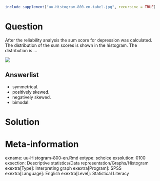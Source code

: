 ```r
include_supplement("uu-Histogram-800-en-tabel.jpg", recursive = TRUE)
```



Question
========
  
After the reliability analysis the sum score for depression was calculated. The distribution of the sum scores is shown in the histogram. The distribution is …

![](uu-Histogram-800-en-tabel.jpg)
  
Answerlist
----------
* symmetrical.
* positively skewed.
* negatively skewed.
* bimodal.


Solution
========


Meta-information
================
exname: uu-Histogram-800-en.Rmd
extype: schoice
exsolution: 0100
exsection: Descriptive statistics/Data representation/Graphs/Histogram
exextra[Type]: Interpreting graph
exextra[Program]: SPSS
exextra[Language]: English
exextra[Level]: Statistical Literacy
